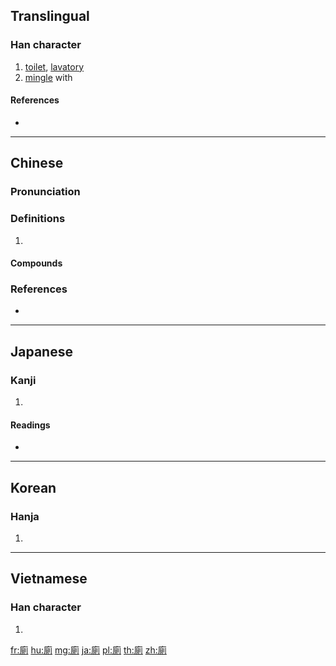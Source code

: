{{also|厕|厠}}
==Translingual==

===Han character===
{{Han char|rn=53|rad=广|as=09|sn=12|four=00220|canj=IBCN|ids=⿸广則}}

# [[toilet]], [[lavatory]]
# [[mingle]] with

====References====
* {{Han ref|kx=0348.260|dkj=09410|dj=0659.150|hdz=20893.030|uh=5EC1|ud=24257|bh=B45A|bd=46170}}

----

==Chinese==
{{zh-forms|s=厕}}

===Pronunciation===
{{zh-pron
|m=cè
|c=ci3,cak1,zak1
|mc=y
|oc=y
|cat=
}}

===Definitions===
{{zh-hanzi}}

# {{rfdef|zh}}

====Compounds====
{{zh-der|公共廁所|公廁|匽廁|坑廁|如廁|廁所|廁牏|廁神|廁紙|廁足|廁身|廁身其間|東廁|毛廁|溷廁|男廁|登廁|茅廁|茅廁坑|茅廁的磚|茅廁磚頭|雜廁}}

===References===
* {{R:yue:Hanzi}}

----

==Japanese==

===Kanji===
{{ja-kanji|grade=|rs=广09}}

# {{defn|lang=ja|sort=广09}}

====Readings====
* {{ja-readings|goon=[[し]] (shi), [[しき]] (shiki)|kanon=[[し]] (shi), [[そく]] (soku)|on=[[しょく]] (shoku)|kun=[[かわや]] (kawaya)}}

----

==Korean==

===Hanja===
{{ko-hanja|hangeul=치|rv=chi|mr=ch'i}}

# {{defn|lang=ko|sort=广09}}

----

==Vietnamese==

===Han character===
{{vi-readings|rs=广09|hanviet=xí}}

# {{defn|lang=vi|sort=广09}}

[[fr:廁]]
[[hu:廁]]
[[mg:廁]]
[[ja:廁]]
[[pl:廁]]
[[th:廁]]
[[zh:廁]]